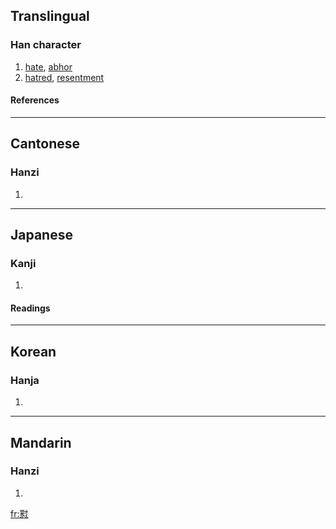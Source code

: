 {{see|怼}}

==Translingual==
===Han character===
{{Han char|rn=61|rad=心|as=14|sn=18|four=3433<sub>0</sub>|canj=廿戈心 (TIP)}}
# [[hate]], [[abhor]]
# [[hatred]], [[resentment]]
====References====
{{Han ref|kx=0406.370|dkj=11376|dj=0747.300|hdz=42363.100|uh=61DF|ud=25055|bh=EFC8|bd=61384}}
----
==Cantonese==
===Hanzi===
{{yue-hanzi|jyut=|y=deui6, jeui6}}
# {{defn|Cantonese}}
----
==Japanese==
===Kanji===
{{ja-kanji|grade=|rs=心14}}
# {{defn|Japanese}} 
====Readings====
{{ja-readings|on=[[つい]] (tsui), [[ずい]] (zui), [[たい]] (tai)|kun=[[うらむ]] (uramu)}}
----
==Korean==
===Hanja===
{{ko-hanja|hangeul=대|eumhun=|rv=dae|mr=tae|y=tay}}
# {{defn|Korean}}
----
==Mandarin==
===Hanzi===
{{cmn-hanzi|sim=怼|pin=[[duì]] (dui4)|wg=tui<sup>4</sup>}}
# {{defn|Mandarin}}

[[fr:懟]]